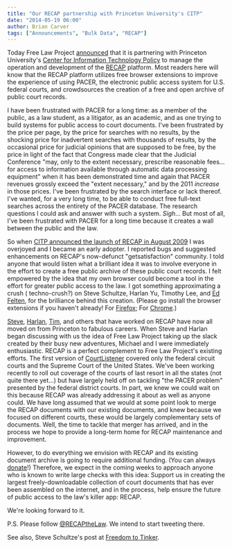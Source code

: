 ```yaml
---
title: "Our RECAP partnership with Princeton University's CITP"
date: "2014-05-19 06:00"
author: Brian Carver
tags: ["Announcements", "Bulk Data", "RECAP"]
---
```


Today Free Law Project [announced](http://www.prlog.org/12324795) that
it is partnering with Princeton University's [Center for Information
Technology Policy](https://citp.princeton.edu/) to manage the operation
and development of the [RECAP](/recap/) platform.
Most readers here will know that the RECAP platform utilizes free
browser extensions to improve the experience of using PACER, the
electronic public access system for U.S. federal courts, and
crowdsources the creation of a free and open archive of public court
records.

I have been frustrated with PACER for a long time: as a member of the
public, as a law student, as a litigator, as an academic, and as one
trying to build systems for public access to court documents. I've been
frustrated by the price per page, by the price for searches with no
results, by the shocking price for inadvertent searches with thousands
of results, by the occasional price for judicial opinions that are
supposed to be free, by the price in light of the fact that Congress
made clear that the Judicial Conference "may, only to the extent
necessary, prescribe reasonable fees... for access to information
available through automatic data processing equipment" when it has been
demonstrated time and again that PACER revenues grossly exceed the
"extent necessary," and by the 2011 *increase* in those prices. I've been
frustrated by the search interface or lack thereof. I've wanted, for a very
long time, to be able to conduct free full-text searches across the entirety of
the PACER database. The research questions I could ask and answer with such a
system. *Sigh*... But most of all, I've been frustrated with PACER for a long
time because it creates a wall between the public and the law.

So
when [CITP announced the launch of RECAP in August 2009](/2009/08/14/welcome/)
I was overjoyed and I became an early adopter. I reported bugs and suggested
enhancements on RECAP's now-defunct "getsatisfaction" community. I told anyone
that would listen what a brilliant idea it was to involve everyone in the
effort to create a free public archive of these public court records. I felt
empowered by the idea that my own browser could become a tool in the effort for
greater public access to the law. I got something approximating a crush (
techno-crush?) on Steve Schultze, Harlan Yu, Timothy Lee,
and [Ed Felten](https://freedom-to-tinker.com/blog/author/felten/), for the
brilliance behind this creation. (Please go install the browser
extensions if you haven't already! For
[Firefox](https://addons.mozilla.org/firefox/downloads/file/201452/recap-0.9.1-fx.xpi);
For
[Chrome](https://chrome.google.com/webstore/detail/recap/oiillickanjlaeghobeeknbddaonmjnc).)

[Steve](https://twitter.com/sjschultze),
[Harlan](http://www.robinsonyu.com/),
[Tim](http://www.vox.com/authors/timothy-b-lee), and others that have
worked on RECAP have now all moved on from Princeton to fabulous
careers. When Steve and Harlan began discussing with us the idea of Free
Law Project taking up the slack created by their busy new adventures,
Michael and I were immediately enthusiastic. RECAP is a perfect
complement to Free Law Project's existing efforts. The first version of
[CourtListener](https://courtlistener.com) covered only the federal
circuit courts and the Supreme Court of the United States. We've been
working recently to roll out coverage of the courts of last resort in
all the states (not quite there yet...) but have largely held off on
tackling "the PACER problem" presented by the federal district courts.
In part, we knew we could wait on this because RECAP was already
addressing it about as well as anyone could. We have long assumed that
we would at some point look to merge the RECAP documents with our
existing documents, and knew because we focused on different courts,
these would be largely complementary sets of documents. Well, the time
to tackle that merger has arrived, and in the process we hope to provide
a long-term home for RECAP maintenance and improvement.

However, to do everything we envision with RECAP and its existing
document archive is going to require additional funding. (You can always
[donate](/donate/)!) Therefore, we expect
in the coming weeks to approach anyone who is known to write large
checks with this idea: Support us in creating the largest
freely-downloadable collection of court documents that has ever been
assembled on the internet, and in the process, help ensure the future of
public access to the law's killer app: RECAP.

We're looking forward to it.

P.S. Please follow [@RECAPtheLaw](http://twitter.com/recapthelaw). We
intend to start tweeting there.

See also, Steve Schultze's post at [Freedom to
Tinker](https://freedom-to-tinker.com/blog/sjs/free-law-project-partnering-in-stewardship-of-recap/).
